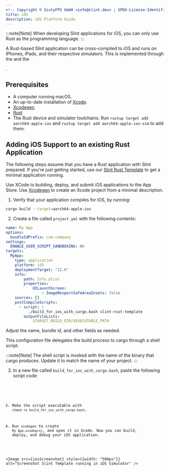 ```yaml
---
<!-- Copyright © SixtyFPS GmbH <info@slint.dev> ; SPDX-License-Identifier: MIT -->
title: iOS
description: iOS Platform Guide
---
```



:::note[Note]
When developing Slint applications for iOS, you can only use Rust as the programming language.
:::

A Rust-based Slint application can be cross-compiled to iOS and runs on iPhones, iPads, and their
respective simulators. This is implemented through the <Link type="WinitBackend" label="Winit backend" /> and the
<Link type="skia_renderer" label="Skia Renderer" />.

## Prerequisites

 * A computer running macOS.
 * An up-to-date installation of [Xcode](https://developer.apple.com/xcode/).
 * [Xcodegen](https://github.com/yonaskolb/XcodeGen?tab=readme-ov-file#installing).
 * [Rust](https://rustup.rs)
 * The Rust device and simulator toolchains. Run `rustup target add aarch64-apple-ios` and `rustup target add aarch64-apple-ios-sim`
   to add them.

## Adding iOS Support to an existing Rust Application

The following steps assume that you have a Rust application with Slint prepared. If you're just getting started, use our [Slint Rust Template](https://github.com/slint-ui/slint-rust-template)
to get a minimal application running.

Use XCode to building, deploy, and submit iOS applications to the App Store.
Use [Xcodegen](https://github.com/yonaskolb/XcodeGen) to create an Xcode project from a minimal description.

1. Verify that your application compiles for iOS, by running:

```bash
cargo build --target=aarch64-apple-ios
```

2. Create a file called `project.yml` with the following contents:

```yml
name: My App
options:
  bundleIdPrefix: com.company
settings:
  ENABLE_USER_SCRIPT_SANDBOXING: NO
targets:
  MyApp:
    type: application
    platform: iOS
    deploymentTarget: "12.0"
    info:
        path: Info.plist
        properties:
            UILaunchScreen:
                - ImageRespectSafeAreaInsets: false
    sources: []
    postCompileScripts:
      - script: |
          ./build_for_ios_with_cargo.bash slint-rust-template
        outputFileLists:
            $TARGET_BUILD_DIR/$EXECUTABLE_PATH
```

Adjust the name, bundle id, and other fields as needed.

This configuration file delegates the build process to cargo through a shell script.

:::note[Note]
The shell script is invoked with the name of the binary that cargo produces. Update it to match the name of your project.
:::

2. In a new file called `build_for_ios_with_cargo.bash`, paste the following script code:


<Code code={scriptContent} lang="bash" />

3. Make the script executable with `chmod +x build_for_ios_with_cargo.bash`.

4. Run `xcodegen` to create `My App.xcodeproj`, and open it in Xcode. Now you can build, deploy, and debug your iOS application.


<Image src={iosScreenshot} style={{width: "500px"}} alt="Screenshot Slint Template running in iOS Simulator"  />
